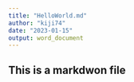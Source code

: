 ```yaml
---
title: "HelloWorld.md"
author: "kiji74"
date: "2023-01-15"
output: word_document
---
```

## This is a markdwon file